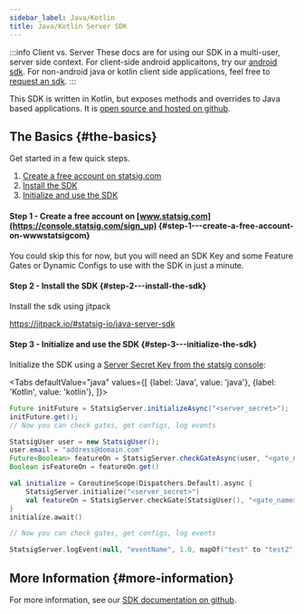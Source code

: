 ```yaml
---
sidebar_label: Java/Kotlin
title: Java/Kotlin Server SDK
---
```



:::info Client vs. Server
These docs are for using our SDK in a multi-user, server side context. For client-side android applicaitons, try our [android sdk](client/androidClientSDK).
For non-android java or kotlin client side applications, feel free to [request an sdk](https://www.statsig.com/contact).
:::

This SDK is written in Kotlin, but exposes methods and overrides to Java based applications.  It is [open source and hosted on github](https://github.com/statsig-io/java-server-sdk).

## The Basics {#the-basics}

Get started in a few quick steps.

1. [Create a free account on statsig.com](#step1)
2. [Install the SDK](#step2)
3. [Initialize and use the SDK](#step3)

<a name="step1"></a>

#### Step 1 - Create a free account on [www.statsig.com](https://console.statsig.com/sign_up) {#step-1---create-a-free-account-on-wwwstatsigcom}

You could skip this for now, but you will need an SDK Key and some Feature Gates or Dynamic Configs to use with the SDK in just a minute.

<a name="step2"></a>

#### Step 2 - Install the SDK {#step-2---install-the-sdk}

Install the sdk using jitpack

https://jitpack.io/#statsig-io/java-server-sdk

#### Step 3 - Initialize and use the SDK {#step-3---initialize-the-sdk}

Initialize the SDK using a [Server Secret Key from the statsig console](https://console.statsig.com/api_keys):

<Tabs
  defaultValue="java"
  values={[
    {label: 'Java', value: 'java'},
    {label: 'Kotlin', value: 'kotlin'},
  ]}>
  <TabItem value="java">

```java
Future initFuture = StatsigServer.initializeAsync("<server_secret>");
initFuture.get();
// Now you can check gates, get configs, log events

StatsigUser user = new StatsigUser();
user.email = "address@domain.com"
Future<Boolean> featureOn = StatsigServer.checkGateAsync(user, "<gate_name>");
Boolean isFeatureOn = featureOn.get()
```

  </TabItem>
  <TabItem value="kotlin">

```kotlin
val initialize = CoroutineScope(Dispatchers.Default).async {
    StatsigServer.initialize("<server_secret>")
    val featureOn = StatsigServer.checkGate(StatsigUser(), "<gate_name>")
}
initialize.await()

// Now you can check gates, get configs, log events

StatsigServer.logEvent(null, "eventName", 1.0, mapOf("test" to "test2"))
```

  </TabItem>
</Tabs>


## More Information {#more-information}

For more information, see our [SDK documentation on github](https://github.com/statsig-io/java-server-sdk).
